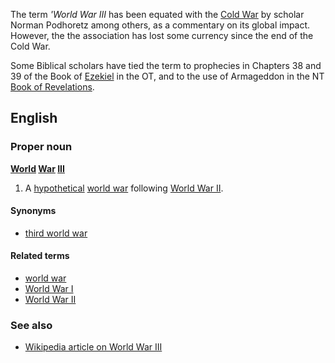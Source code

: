 The term '''World War III'' has been equated with the [[Cold War]] by scholar Norman Podhoretz among others, as a commentary on its global impact. However, the the association has lost some currency since the end of the Cold War.

Some Biblical scholars have tied the term to prophecies in Chapters 38 and 39 of the Book of [[Ezekiel]] in the OT, and to the use of Armageddon in the NT [[Book of Revelations]]. 


==English==
===Proper noun===
'''[[World]] [[War]] [[III]]'''

#A [[hypothetical]] [[world war]] following [[World War II]].

====Synonyms====
*[[third world war]]

====Related terms====
*[[world war]]
*[[World War I]]
*[[World War II]]

===See also===
*[[w:World_War_III|Wikipedia article on World War III]]